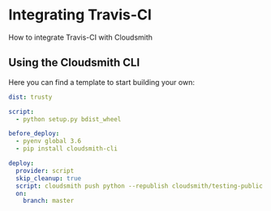 # Integrating Travis-CI

How to integrate Travis-CI with Cloudsmith

## Using the Cloudsmith CLI

Here you can find a template to start building your own:

```yaml
dist: trusty

script:
  - python setup.py bdist_wheel

before_deploy:
  - pyenv global 3.6
  - pip install cloudsmith-cli

deploy:
  provider: script
  skip_cleanup: true
  script: cloudsmith push python --republish cloudsmith/testing-public dist/cloudsmith_python_example-100-py2.py3-none-any.whl
  on:
    branch: master
```
